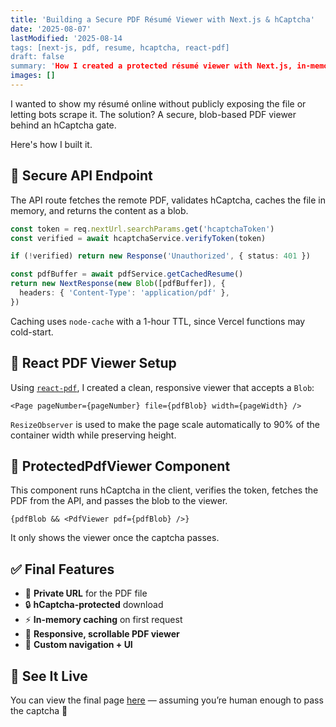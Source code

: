 ```yaml
---
title: 'Building a Secure PDF Résumé Viewer with Next.js & hCaptcha'
date: '2025-08-07'
lastModified: '2025-08-14
tags: [next-js, pdf, resume, hcaptcha, react-pdf]
draft: false
summary: 'How I created a protected résumé viewer with Next.js, in-memory caching, and bot protection using hCaptcha'
images: []
---
```


I wanted to show my résumé online without publicly exposing the file or letting bots scrape it. The solution? A secure, blob-based PDF viewer behind an hCaptcha gate.

Here's how I built it.

## 🔐 Secure API Endpoint

The API route fetches the remote PDF, validates hCaptcha, caches the file in memory, and returns the content as a blob.

```ts
const token = req.nextUrl.searchParams.get('hcaptchaToken')
const verified = await hcaptchaService.verifyToken(token)

if (!verified) return new Response('Unauthorized', { status: 401 })

const pdfBuffer = await pdfService.getCachedResume()
return new NextResponse(new Blob([pdfBuffer]), {
  headers: { 'Content-Type': 'application/pdf' },
})
```

Caching uses `node-cache` with a 1-hour TTL, since Vercel functions may cold-start.

## 🧱 React PDF Viewer Setup

Using [`react-pdf`](https://github.com/wojtekmaj/react-pdf), I created a clean, responsive viewer that accepts a `Blob`:

```tsx
<Page pageNumber={pageNumber} file={pdfBlob} width={pageWidth} />
```

`ResizeObserver` is used to make the page scale automatically to 90% of the container width while preserving height.

## 🧪 ProtectedPdfViewer Component

This component runs hCaptcha in the client, verifies the token, fetches the PDF from the API, and passes the blob to the viewer.

```tsx
{pdfBlob && <PdfViewer pdf={pdfBlob} />}
```

It only shows the viewer once the captcha passes.

## ✅ Final Features

- 📄 **Private URL** for the PDF file
- 🔒 **hCaptcha-protected** download
- ⚡ **In-memory caching** on first request
- 📱 **Responsive, scrollable PDF viewer**
- 💬 **Custom navigation + UI**

## 🚀 See It Live

You can view the final page [here](/resume) — assuming you’re human enough to pass the captcha 🧠
